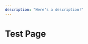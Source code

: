 ```yaml
---
description: "Here's a description!"
---
```


# Test Page


<TwistyPlayer
  alg="R U R' U R U2 R'"
  experimentalSetupAnchor="end"
  background="none"
  controlPanel="none"
/>
